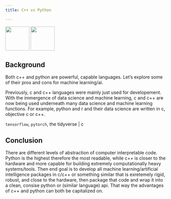 ```yaml
---
title: C++ vs Python

---
```


![](../images/c++.png){width=75} ![](../images/python.png){width=75}


## Background

Both c++ and python are powerful, capable languages. Let's explore some of their pros and cons for machine learning/ai.

Previously, c and c++ languages were mainly just used for developement. With the immergence of data science and machine learning, c and c++ are now being used underneath many data science and machine learning functions. For example, python and r and their data science are written in c, objective c or c++.

`tensorflow`, `pytorch`, the tidyverse | c

## Conclusion

There are different levels of abstraction of computer interpretable code. Python is the highest therefore the most readable, while c++ is closer to the hardware and more capable for building extremely computationally heavy systems/tools. Then end goal is to develop all machine learning/artificial intelligence packages in c/c++ or something similar that is exretemely rigid, robust, and close to the hardware, then package that code and wrap it into a clean, consise python or (similar language) api. That way the advantages of c++ and python can both be capitalized on.

